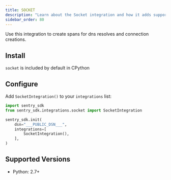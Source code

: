 ```yaml
---
title: SOCKET
description: "Learn about the Socket integration and how it adds support network actions."
sidebar_order: 80
---
```


Use this integration to create spans for dns resolves and connection creations.

## Install

`socket` is included by default in CPython

## Configure

Add `SocketIntegration()` to your `integrations` list:

```python
import sentry_sdk
from sentry_sdk.integrations.socket import SocketIntegration

sentry_sdk.init(
    dsn="___PUBLIC_DSN___",
    integrations=[
        SocketIntegration(),
    ],
)
```

## Supported Versions

- Python: 2.7+
